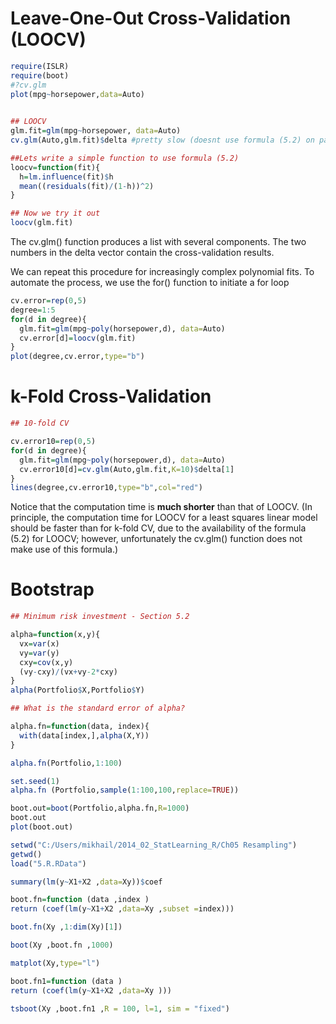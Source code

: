 Leave-One-Out Cross-Validation (LOOCV)
========================================================
```r
require(ISLR)
require(boot)
#?cv.glm
plot(mpg~horsepower,data=Auto)

  
## LOOCV
glm.fit=glm(mpg~horsepower, data=Auto)
cv.glm(Auto,glm.fit)$delta #pretty slow (doesnt use formula (5.2) on page 180)

##Lets write a simple function to use formula (5.2)
loocv=function(fit){
  h=lm.influence(fit)$h
  mean((residuals(fit)/(1-h))^2)
}

## Now we try it out
loocv(glm.fit)
```

The cv.glm() function produces a list with several components. The two
numbers in the delta vector contain the cross-validation results.

We can repeat this procedure for increasingly complex polynomial fits.
To automate the process, we use the for() function to initiate a for loop

```r
cv.error=rep(0,5)
degree=1:5
for(d in degree){
  glm.fit=glm(mpg~poly(horsepower,d), data=Auto)
  cv.error[d]=loocv(glm.fit)
}
plot(degree,cv.error,type="b")
```

k-Fold Cross-Validation
========================================================

```r
## 10-fold CV

cv.error10=rep(0,5)
for(d in degree){
  glm.fit=glm(mpg~poly(horsepower,d), data=Auto)
  cv.error10[d]=cv.glm(Auto,glm.fit,K=10)$delta[1]
}
lines(degree,cv.error10,type="b",col="red")
```

Notice that the computation time is **much shorter** than that of LOOCV.
(In principle, the computation time for LOOCV for a least squares linear
model should be faster than for k-fold CV, due to the availability of the
formula (5.2) for LOOCV; however, unfortunately the cv.glm() function
does not make use of this formula.)

Bootstrap
========================================================
```r
## Minimum risk investment - Section 5.2

alpha=function(x,y){
  vx=var(x)
  vy=var(y)
  cxy=cov(x,y)
  (vy-cxy)/(vx+vy-2*cxy)
}
alpha(Portfolio$X,Portfolio$Y)

## What is the standard error of alpha?

alpha.fn=function(data, index){
  with(data[index,],alpha(X,Y))
}

alpha.fn(Portfolio,1:100)

set.seed(1)
alpha.fn (Portfolio,sample(1:100,100,replace=TRUE))

boot.out=boot(Portfolio,alpha.fn,R=1000)
boot.out
plot(boot.out)
```

```r
setwd("C:/Users/mikhail/2014_02_StatLearning_R/Ch05 Resampling")
getwd()
load("5.R.RData")

summary(lm(y~X1+X2 ,data=Xy))$coef

boot.fn=function (data ,index )
return (coef(lm(y~X1+X2 ,data=Xy ,subset =index)))

boot.fn(Xy ,1:dim(Xy)[1])

boot(Xy ,boot.fn ,1000)

matplot(Xy,type="l")

boot.fn1=function (data )
return (coef(lm(y~X1+X2 ,data=Xy )))

tsboot(Xy ,boot.fn1 ,R = 100, l=1, sim = "fixed")

```
